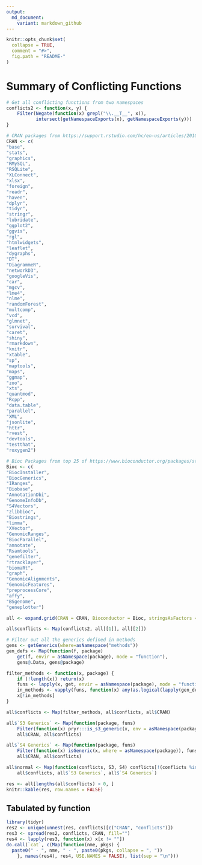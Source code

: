 ```yaml
---
output:
  md_document:
    variant: markdown_github
---
```


<!-- README.md is generated from README.Rmd. Please edit that file -->

```r
knitr::opts_chunk$set(
  collapse = TRUE,
  comment = "#>",
  fig.path = "README-"
)
```

# Summary of Conflicting Functions #
```r
# Get all conflicting functions from two namespaces
conflicts2 <- function(x, y) {
    Filter(Negate(function(x) grepl("\\.__T__", x)),
           intersect(getNamespaceExports(x), getNamespaceExports(y)))
}

# CRAN packages from https://support.rstudio.com/hc/en-us/articles/201057987-Quick-list-of-useful-R-packages
CRAN <- c(
"base",
"stats",
"graphics",
"RMySQL",
"RSQLite",
"XLConnect",
"xlsx",
"foreign",
"readr",
"haven",
"dplyr",
"tidyr",
"stringr",
"lubridate",
"ggplot2",
"ggvis",
"rgl",
"htmlwidgets",
"leaflet",
"dygraphs",
"DT",
"DiagrammeR",
"networkD3",
"googleVis",
"car",
"mgcv",
"lme4",
"nlme",
"randomForest",
"multcomp",
"vcd",
"glmnet",
"survival",
"caret",
"shiny",
"rmarkdown",
"knitr",
"xtable",
"sp",
"maptools",
"maps",
"ggmap",
"zoo",
"xts",
"quantmod",
"Rcpp",
"data.table",
"parallel",
"XML",
"jsonlite",
"httr",
"rvest",
"devtools",
"testthat",
"roxygen2")

# Bioc Packages from top 25 of https://www.bioconductor.org/packages/stats/
Bioc <- c(
"BiocInstaller",
"BiocGenerics",
"IRanges",
"Biobase",
"AnnotationDbi",
"GenomeInfoDb",
"S4Vectors",
"zlibbioc",
"Biostrings",
"limma",
"XVector",
"GenomicRanges",
"BiocParallel",
"annotate",
"Rsamtools",
"genefilter",
"rtracklayer",
"biomaRt",
"graph",
"GenomicAlignments",
"GenomicFeatures",
"preprocessCore",
"affy",
"BSgenome",
"geneplotter")

all <- expand.grid(CRAN = CRAN, Bioconductor = Bioc, stringsAsFactors = FALSE)

all$conflicts <- Map(conflicts2, all[[1]], all[[2]])

# Filter out all the generics defined in methods
gens <- getGenerics(where=asNamespace("methods"))
gen_defs <- Map(function(f, package)
    get(f, envir = asNamespace(package), mode = "function"),
    gens@.Data, gens@package)

filter_methods <- function(x, package) {
    if (!length(x)) return(x)
    funs <- lapply(x, get, envir = asNamespace(package), mode = "function")
    in_methods <- vapply(funs, function(x) any(as.logical(lapply(gen_defs, identical, x))), logical(1))
    x[!in_methods]
}

all$conflicts <- Map(filter_methods, all$conflicts, all$CRAN)

all$`S3 Generics` <- Map(function(package, funs)
    Filter(function(x) pryr:::is_s3_generic(x, env = asNamespace(package)), funs),
    all$CRAN, all$conflicts)

all$`S4 Generics` <- Map(function(package, funs)
    Filter(function(x) isGeneric(x, where = asNamespace(package)), funs),
    all$CRAN, all$conflicts)

all$normal <- Map(function(conflicts, S3, S4) conflicts[!(conflicts %in% S3 | conflicts %in% S4)],
    all$conflicts, all$`S3 Generics`, all$`S4 Generics`)

res <- all[lengths(all$conflicts) > 0, ]
knitr::kable(res, row.names = FALSE)
```

## Tabulated by function ##
```r
library(tidyr)
res2 <- unique(unnest(res, conflicts)[c("CRAN", "conflicts")])
res3 <- spread(res2, conflicts, CRAN, fill="")
res4 <- lapply(res3, function(x) x[x != ""])
do.call(`cat`, c(Map(function(nme, pkgs) {
  paste0(" - ", nme, " - ", paste0(pkgs, collapse = ", "))
    }, names(res4), res4, USE.NAMES = FALSE), list(sep = "\n")))
```
